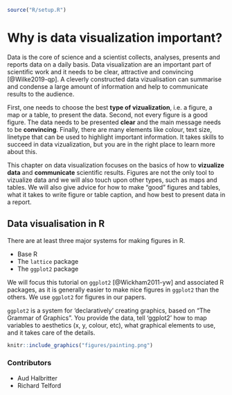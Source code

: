 ``` r
source("R/setup.R")
```

# Why is data visualization important?

Data is the core of science and a scientist collects, analyses, presents and reports data on a daily basis.
Data visualization are an important part of scientific work and it needs to be clear, attractive and convincing [@Wilke2019-qp].
A cleverly constructed data vizualisation can summarise and condense a large amount of information and help to communicate results to the audience.

First, one needs to choose the best **type of vizualization**, i.e. a figure, a map or a table, to present the data.
Second, not every figure is a good figure.
The data needs to be presented **clear** and the main message needs to be **convincing**.
Finally, there are many elements like colour, text size, linetype that can be used to highlight important information.
It takes skills to succeed in data vizualization, but you are in the right place to learn more about this.

This chapter on data visualization focuses on the basics of how to **vizualize data** and **communicate** scientific results.
Figures are not the only tool to vizualize data and we will also touch upon other types, such as maps and tables.
We will also give advice for how to make "good" figures and tables, what it takes to write figure or table caption, and how best to present data in a report.

## Data visualisation in R

There are at least three major systems for making figures in R.

- Base R
- The `lattice` package
- The `ggplot2` package

We will focus this tutorial on `ggplot2` [@Wickham2011-yw] and associated R packages, as it is generally easier to make nice figures in `ggplot2` than the others.
We use `ggplot2` for figures in our papers.

`ggplot2` is a system for 'declaratively' creating graphics, based on "The Grammar of Graphics". 
You provide the data, tell 'ggplot2' how to map variables to aesthetics (x, y, colour, etc), what graphical elements to use, and it takes care of the details.

```r
knitr::include_graphics("figures/painting.png")
```

::: {.column-margin}
### Contributors {.unlisted .unnumbered}

-   Aud Halbritter
-   Richard Telford
:::
